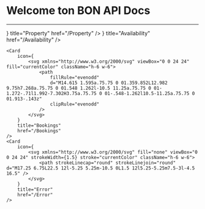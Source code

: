 
# Welcome ton BON API Docs

---

<Cards>
    <Card
        icon={
            <svg xmlns="http://www.w3.org/2000/svg" fill="none" viewBox="0 0 24 24" strokeWidth={1.5} stroke="currentColor" className="h-6 w-6">
                <path
                    strokeLinecap="round"
                    strokeLinejoin="round"
                    d="M15 11.25l1.5 1.5.75-.75V8.758l2.276-.61a3 3 0 10-3.675-3.675l-.61 2.277H12l-.75.75 1.5 1.5M15 11.25l-8.47 8.47c-.34.34-.8.53-1.28.53s-.94.19-1.28.53l-.97.97-.75-.75.97-.97c.34-.34.53-.8.53-1.28s.19-.94.53-1.28L12.75 9M15 11.25L12.75 9"
                />
            </svg>
        }
        title="Property"
        href="/Property"
    />
    <Card
        icon={
            <svg xmlns="http://www.w3.org/2000/svg" fill="none" viewBox="0 0 24 24" strokeWidth={1.5} stroke="currentColor" className="h-6 w-6">
                <path
                    strokeLinecap="round"
                    strokeLinejoin="round"
                    d="M12 21a9.004 9.004 0 008.716-6.747M12 21a9.004 9.004 0 01-8.716-6.747M12 21c2.485 0 4.5-4.03 4.5-9S14.485 3 12 3m0 18c-2.485 0-4.5-4.03-4.5-9S9.515 3 12 3m0 0a8.997 8.997 0 017.843 4.582M12 3a8.997 8.997 0 00-7.843 4.582m15.686 0A11.953 11.953 0 0112 10.5c-2.998 0-5.74-1.1-7.843-2.918m15.686 0A8.959 8.959 0 0121 12c0 .778-.099 1.533-.284 2.253m0 0A17.919 17.919 0 0112 16.5c-3.162 0-6.133-.815-8.716-2.247m0 0A9.015 9.015 0 013 12c0-1.605.42-3.113 1.157-4.418"
                />
            </svg>
        }
        title="Availability"
        href="/Availability"
    />

    <Card
        icon={
            <svg xmlns="http://www.w3.org/2000/svg" viewBox="0 0 24 24" fill="currentColor" className="h-6 w-6">
                <path
                    fillRule="evenodd"
                    d="M14.615 1.595a.75.75 0 01.359.852L12.982 9.75h7.268a.75.75 0 01.548 1.262l-10.5 11.25a.75.75 0 01-1.272-.71l1.992-7.302H3.75a.75.75 0 01-.548-1.262l10.5-11.25a.75.75 0 01.913-.143z"
                    clipRule="evenodd"
                />
            </svg>
        }
        title="Bookings"
        href="/Bookings"
    />
    <Card
        icon={
            <svg xmlns="http://www.w3.org/2000/svg" fill="none" viewBox="0 0 24 24" strokeWidth={1.5} stroke="currentColor" className="h-6 w-6">
                <path strokeLinecap="round" strokeLinejoin="round" d="M17.25 6.75L22.5 12l-5.25 5.25m-10.5 0L1.5 12l5.25-5.25m7.5-3l-4.5 16.5" />
            </svg>
        }
        title="Error"
        href="/Error"
    />

</Cards>
